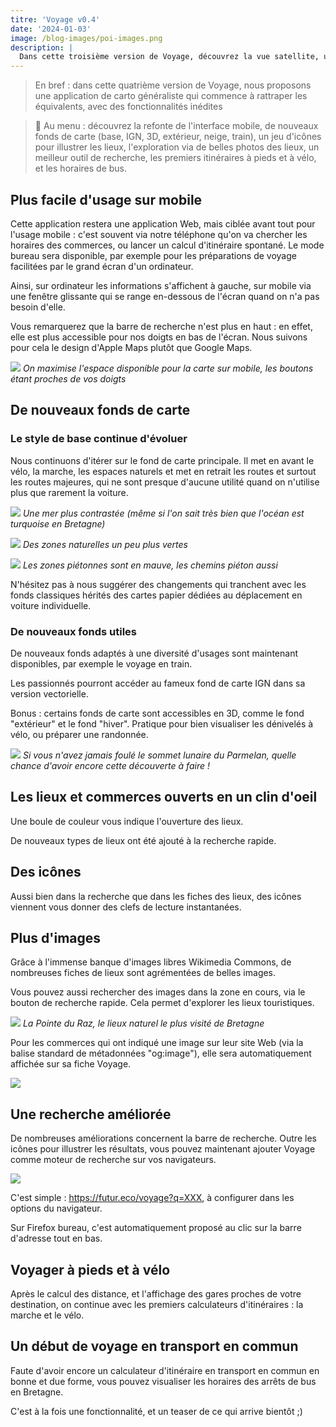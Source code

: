 ```yaml
---
titre: 'Voyage v0.4'
date: '2024-01-03'
image: /blog-images/poi-images.png
description: |
  Dans cette troisième version de Voyage, découvrez la vue satellite, un fond de carte qui relègue les routes majeures au second plan. Mais aussi, la mesure des distances, de meilleurs fiches pour les commerces et points d'intérêt, plus de filtres de recherche rapide de commerces et lieux, ainsi que le choix de la date du tableau d'horaires du train.
---
```



<script src="https://boitam.eu/embed.js" async="async"></script>

> En bref : dans cette quatrième version de Voyage, nous proposons une application de carto généraliste qui commence à rattraper les équivalents, avec des fonctionnalités inédites

> 📜 Au menu : découvrez la refonte de l'interface mobile, de nouveaux fonds de carte (base, IGN, 3D, extérieur, neige, train), un jeu d'icônes pour illustrer les lieux, l'exploration via de belles photos des lieux, un meilleur outil de recherche, les premiers itinéraires à pieds et à vélo, et les horaires de bus.

## Plus facile d'usage sur mobile

Cette application restera une application Web, mais ciblée avant tout pour l'usage mobile : c'est souvent via notre téléphone qu'on va chercher les horaires des commerces, ou lancer un calcul d'itinéraire spontané. Le mode bureau sera disponible, par exemple pour les préparations de voyage facilitées par le grand écran d'un ordinateur.

Ainsi, sur ordinateur les informations s'affichent à gauche, sur mobile via une fenêtre glissante qui se range en-dessous de l'écran quand on n'a pas besoin d'elle.

Vous remarquerez que la barre de recherche n'est plus en haut : en effet, elle est plus accessible pour nos doigts en bas de l'écran. Nous suivons pour cela le design d'Apple Maps plutôt que Google Maps.

![](/blog-images/mobile-0.4.png)
_On maximise l'espace disponible pour la carte sur mobile, les boutons étant proches de vos doigts_

## De nouveaux fonds de carte

### Le style de base continue d'évoluer

Nous continuons d'itérer sur le fond de carte principale. Il met en avant le vélo, la marche, les espaces naturels et met en retrait les routes et surtout les routes majeures, qui ne sont presque d'aucune utilité quand on n'utilise plus que rarement la voiture.

![](/blog-images/fond-0.4.png)
_Une mer plus contrastée (même si l'on sait très bien que l'océan est turquoise en Bretagne)_

![](/blog-images/fond-0.4-2.png)
_Des zones naturelles un peu plus vertes_

![](/blog-images/fond-piéton-0.4.png)
_Les zones piétonnes sont en mauve, les chemins piéton aussi_

N'hésitez pas à nous suggérer des changements qui tranchent avec les fonds classiques hérités des cartes papier dédiées au déplacement en voiture individuelle.

### De nouveaux fonds utiles

De nouveaux fonds adaptés à une diversité d'usages sont maintenant disponibles, par exemple le voyage en train.

<Pouete src="https://boitam.eu/@maeool/111653739714175528" />

Les passionnés pourront accéder au fameux fond de carte IGN dans sa version vectorielle.

Bonus : certains fonds de carte sont accessibles en 3D, comme le fond "extérieur" et le fond "hiver". Pratique pour bien visualiser les dénivelés à vélo, ou préparer une randonnée.

![](/blog-images/hiver-3D-0.4.png)
_Si vous n'avez jamais foulé le sommet lunaire du Parmelan, quelle chance d'avoir encore cette découverte à faire !_

## Les lieux et commerces ouverts en un clin d'oeil

Une boule de couleur vous indique l'ouverture des lieux.

<Pouete src="https://boitam.eu/@maeool/111675148380801112" />

De nouveaux types de lieux ont été ajouté à la recherche rapide.

<Pouete src="https://boitam.eu/@maeool/111668943863935655" />

## Des icônes

Aussi bien dans la recherche que dans les fiches des lieux, des icônes viennent vous donner des clefs de lecture instantanées.

<Pouete src="https://boitam.eu/@maeool/111686513549196226" />

## Plus d'images

Grâce à l'immense banque d'images libres Wikimedia Commons, de nombreuses fiches de lieux sont agrémentées de belles images.

Vous pouvez aussi rechercher des images dans la zone en cours, via le bouton de recherche rapide. Cela permet d'explorer les lieux touristiques.

![](https://media.boitam.eu/media_attachments/files/111/647/537/541/666/353/original/709d5493d1572f9a.png)
_La Pointe du Raz, le lieux naturel le plus visité de Bretagne_

Pour les commerces qui ont indiqué une image sur leur site Web (via la balise standard de métadonnées "og:image"), elle sera automatiquement affichée sur sa fiche Voyage.

![](https://media.boitam.eu/media_attachments/files/111/572/692/854/783/185/original/ab1e65d642d79afa.png)

## Une recherche améliorée

De nombreuses améliorations concernent la barre de recherche. Outre les icônes pour illustrer les résultats, vous pouvez maintenant ajouter Voyage comme moteur de recherche sur vos navigateurs.

![](/blog-images/recherche-0.4.png)

C'est simple : https://futur.eco/voyage?q=XXX, à configurer dans les options du navigateur.

Sur Firefox bureau, c'est automatiquement proposé au clic sur la barre d'adresse tout en bas.

## Voyager à pieds et à vélo

Après le calcul des distance, et l'affichage des gares proches de votre destination, on continue avec les premiers calculateurs d'itinéraires : la marche et le vélo.

<Pouete src="https://boitam.eu/@maeool/111568613091004869" />

## Un début de voyage en transport en commun

Faute d'avoir encore un calculateur d'itinéraire en transport en commun en bonne et due forme, vous pouvez visualiser les horaires des arrêts de bus en Bretagne.

<Pouete src="https://boitam.eu/@maeool/111658912046665462" />

C'est à la fois une fonctionnalité, et un teaser de ce qui arrive bientôt ;)
